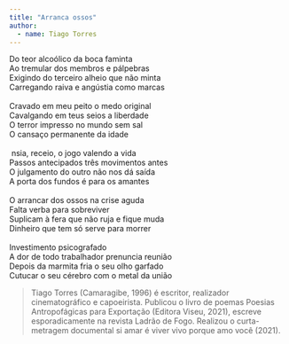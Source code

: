 ```yaml
---
title: "Arranca ossos"
author: 
  - name: Tiago Torres
---
```


| Do teor alcoólico da boca faminta 
| Ao tremular dos membros e pálpebras 
| Exigindo do terceiro alheio que não minta
| Carregando raiva e angústia como marcas 
| 
| Cravado em meu peito o medo original 
| Cavalgando em teus seios a liberdade 
| O terror impresso no mundo sem sal 
| O cansaço permanente da idade 
| 
|  nsia, receio, o jogo valendo a vida
| Passos antecipados três movimentos antes 
| O julgamento do outro não nos dá saída
| A porta dos fundos é para os amantes 
| 
| O arrancar dos ossos na crise aguda 
| Falta verba para sobreviver 
| Suplicam à fera que não ruja e fique muda
| Dinheiro que tem só serve para morrer 
| 
| Investimento psicografado 
| A dor de todo trabalhador prenuncia reunião 
| Depois da marmita fria o seu olho garfado 
| Cutucar o seu cérebro com o metal da união


> Tiago Torres (Camaragibe, 1996) é escritor, realizador cinematográfico e capoeirista. Publicou o livro de poemas Poesias Antropofágicas para Exportação (Editora Viseu, 2021), escreve esporadicamente na revista Ladrão de Fogo. Realizou o curta-metragem documental si amar é viver vivo porque amo você (2021).
